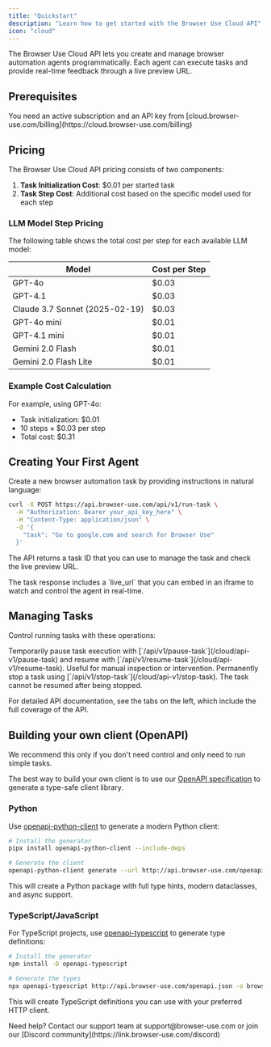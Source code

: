 ```yaml
---
title: "Quickstart"
description: "Learn how to get started with the Browser Use Cloud API"
icon: "cloud"
---
```


The Browser Use Cloud API lets you create and manage browser automation agents programmatically. Each agent can execute tasks and provide real-time feedback through a live preview URL.

## Prerequisites

<Note>
  You need an active subscription and an API key from
  [cloud.browser-use.com/billing](https://cloud.browser-use.com/billing)
</Note>

## Pricing

The Browser Use Cloud API pricing consists of two components:

1. **Task Initialization Cost**: $0.01 per started task
2. **Task Step Cost**: Additional cost based on the specific model used for each step

### LLM Model Step Pricing

The following table shows the total cost per step for each available LLM model:

| Model                          | Cost per Step |
| ------------------------------ | ------------- |
| GPT-4o                         | $0.03         |
| GPT-4.1                        | $0.03         |
| Claude 3.7 Sonnet (2025-02-19) | $0.03         |
| GPT-4o mini                    | $0.01         |
| GPT-4.1 mini                   | $0.01         |
| Gemini 2.0 Flash               | $0.01         |
| Gemini 2.0 Flash Lite          | $0.01         |

### Example Cost Calculation

For example, using GPT-4o:

- Task initialization: $0.01
- 10 steps × $0.03 per step
- Total cost: $0.31

## Creating Your First Agent

Create a new browser automation task by providing instructions in natural language:

```bash
curl -X POST https://api.browser-use.com/api/v1/run-task \
  -H "Authorization: Bearer your_api_key_here" \
  -H "Content-Type: application/json" \
  -d '{
    "task": "Go to google.com and search for Browser Use"
  }'
```

The API returns a task ID that you can use to manage the task and check the live preview URL.

<Note>
  The task response includes a `live_url` that you can embed in an iframe to
  watch and control the agent in real-time.
</Note>

## Managing Tasks

Control running tasks with these operations:

<AccordionGroup>
  <Accordion title="Pause/Resume Tasks">
    Temporarily pause task execution with [`/api/v1/pause-task`](/cloud/api-v1/pause-task) and resume with
    [`/api/v1/resume-task`](/cloud/api-v1/resume-task). Useful for manual inspection or intervention.
  </Accordion>

  <Accordion title="Stop Tasks">
    Permanently stop a task using [`/api/v1/stop-task`](/cloud/api-v1/stop-task). The task cannot be
    resumed after being stopped.
  </Accordion>
</AccordionGroup>

For detailed API documentation, see the tabs on the left, which include the full coverage of the API.

## Building your own client (OpenAPI)

<Note>
  We recommend this only if you don't need control and only need to run simple
  tasks.
</Note>

The best way to build your own client is to use our [OpenAPI specification](http://api.browser-use.com/openapi.json) to generate a type-safe client library.

### Python

Use [openapi-python-client](https://github.com/openapi-generators/openapi-python-client) to generate a modern Python client:

```bash
# Install the generator
pipx install openapi-python-client --include-deps

# Generate the client
openapi-python-client generate --url http://api.browser-use.com/openapi.json
```

This will create a Python package with full type hints, modern dataclasses, and async support.

### TypeScript/JavaScript

For TypeScript projects, use [openapi-typescript](https://www.npmjs.com/package/openapi-typescript) to generate type definitions:

```bash
# Install the generator
npm install -D openapi-typescript

# Generate the types
npx openapi-typescript http://api.browser-use.com/openapi.json -o browser-use-api.ts
```

This will create TypeScript definitions you can use with your preferred HTTP client.

<Note>
  Need help? Contact our support team at support@browser-use.com or join our
  [Discord community](https://link.browser-use.com/discord)
</Note>
